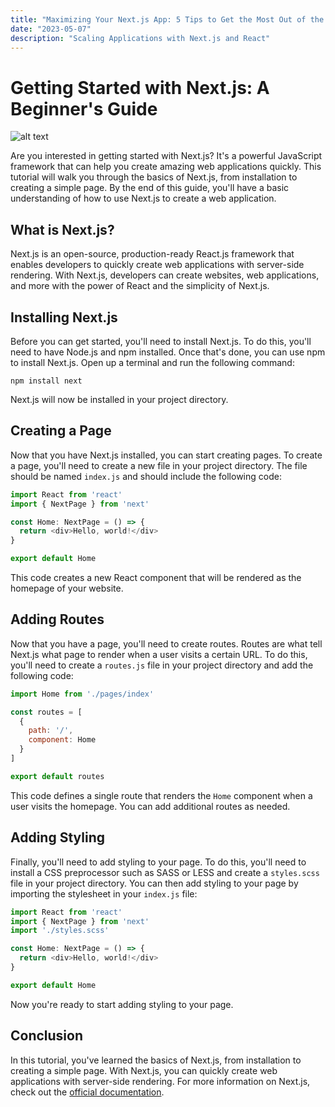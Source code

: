 ```yaml
---
title: "Maximizing Your Next.js App: 5 Tips to Get the Most Out of the Framework"
date: "2023-05-07"
description: "Scaling Applications with Next.js and React"
---
```

# Getting Started with Next.js: A Beginner's Guide

![alt text](https://images.unsplash.com/photo-1594904351111-a072f80b1a71?crop=entropy&cs=tinysrgb&fit=max&fm=jpg&ixid=MnwxNTY3OTN8MHwxfHJhbmRvbXx8fHx8fHx8fHx8fDE2ODM0NTYyMzA&ixlib=rb-4.0.3&q=80&w=1080)

Are you interested in getting started with Next.js? It's a powerful JavaScript framework that can help you create amazing web applications quickly. This tutorial will walk you through the basics of Next.js, from installation to creating a simple page. By the end of this guide, you'll have a basic understanding of how to use Next.js to create a web application. 

## What is Next.js?

Next.js is an open-source, production-ready React.js framework that enables developers to quickly create web applications with server-side rendering. With Next.js, developers can create websites, web applications, and more with the power of React and the simplicity of Next.js.

## Installing Next.js

Before you can get started, you'll need to install Next.js. To do this, you'll need to have Node.js and npm installed. Once that's done, you can use npm to install Next.js. Open up a terminal and run the following command:

```
npm install next
```

Next.js will now be installed in your project directory.

## Creating a Page

Now that you have Next.js installed, you can start creating pages. To create a page, you'll need to create a new file in your project directory. The file should be named `index.js` and should include the following code:

```js
import React from 'react'
import { NextPage } from 'next'

const Home: NextPage = () => {
  return <div>Hello, world!</div>
}

export default Home
```

This code creates a new React component that will be rendered as the homepage of your website.

## Adding Routes

Now that you have a page, you'll need to create routes. Routes are what tell Next.js what page to render when a user visits a certain URL. To do this, you'll need to create a `routes.js` file in your project directory and add the following code:

```js
import Home from './pages/index'

const routes = [
  {
    path: '/',
    component: Home
  }
]

export default routes
```

This code defines a single route that renders the `Home` component when a user visits the homepage. You can add additional routes as needed.

## Adding Styling

Finally, you'll need to add styling to your page. To do this, you'll need to install a CSS preprocessor such as SASS or LESS and create a `styles.scss` file in your project directory. You can then add styling to your page by importing the stylesheet in your `index.js` file:

```js
import React from 'react'
import { NextPage } from 'next'
import './styles.scss'

const Home: NextPage = () => {
  return <div>Hello, world!</div>
}

export default Home
```

Now you're ready to start adding styling to your page.

## Conclusion

In this tutorial, you've learned the basics of Next.js, from installation to creating a simple page. With Next.js, you can quickly create web applications with server-side rendering. For more information on Next.js, check out the [official documentation](https://nextjs.org/docs).